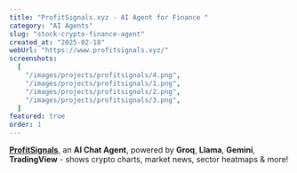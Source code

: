 ```yaml
---
title: "ProfitSignals.xyz - AI Agent for Finance "
category: "AI Agents"
slug: "stock-crypto-finance-agent"
created_at: "2025-02-18"
webUrl: "https://www.profitsignals.xyz/"
screenshots:
  [
    "/images/projects/profitsignals/4.png",
    "/images/projects/profitsignals/1.png",
    "/images/projects/profitsignals/2.png",
    "/images/projects/profitsignals/3.png",
  ]
featured: true
order: 1
---
```


**[ProfitSignals](https://profitsignals.xyz)**, an **AI Chat Agent**, powered by **Groq**, **Llama**, **Gemini**, **TradingView** - shows crypto charts, market news, sector heatmaps & more!
